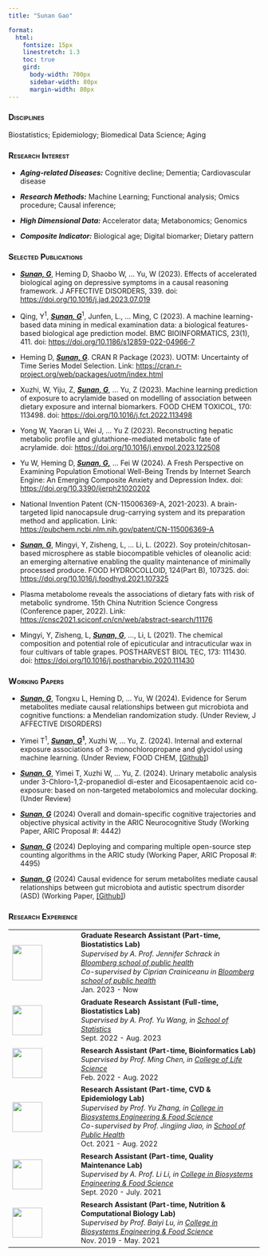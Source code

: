 ```yaml
---
title: "Sunan Gao"

format: 
  html:
    fontsize: 15px
    linestretch: 1.3
    toc: true
    gird:
      body-width: 700px
      sidebar-width: 80px
      margin-width: 80px
---
```


### [**Disciplines**]{.smallcaps}

Biostatistics; Epidemiology; Biomedical Data Science; Aging

### [**Research Interest**]{.smallcaps}

-   ***Aging-related Diseases:*** Cognitive decline; Dementia; Cardiovascular disease

-   ***Research Methods:*** Machine Learning; Functional analysis; Omics procedure; Causal inference;

-   ***High Dimensional Data:*** Accelerator data; Metabonomics; Genomics

-   ***Composite Indicator:*** Biological age; Digital biomarker; Dietary pattern

### [**Selected Publications**]{.smallcaps}

-   [***Sunan, G***]{.underline}, Heming D, Shaobo W, ... Yu, W (2023). Effects of accelerated biological aging on depressive symptoms in a causal reasoning framework. J AFFECTIVE DISORDERS, 339. doi: <https://doi.org/10.1016/j.jad.2023.07.019>

-   Qing, Y^1^, [***Sunan, G***]{.underline}^1^, Junfen, L., ... Ming, C (2023). A machine learning-based data mining in medical examination data: a biological features-based biological age prediction model. BMC BIOINFORMATICS, 23(1), 411. doi: <https://doi.org/10.1186/s12859-022-04966-7>

-   Heming D, [***Sunan, G***]{.underline}. CRAN R Package (2023). UOTM: Uncertainty of Time Series Model Selection. Link: <https://cran.r-project.org/web/packages/uotm/index.html>

-   Xuzhi, W, Yiju, Z, [***Sunan, G***]{.underline}, ... Yu, Z (2023). Machine learning prediction of exposure to acrylamide based on modelling of association between dietary exposure and internal biomarkers. FOOD CHEM TOXICOL, 170: 113498. doi: <https://doi.org/10.1016/j.fct.2022.113498>

-   Yong W, Yaoran Li, Wei J, ... Yu Z (2023). Reconstructing hepatic metabolic profile and glutathione-mediated metabolic fate of acrylamide. doi: <https://doi.org/10.1016/j.envpol.2023.122508>

-   Yu W, Heming D, [***Sunan, G,***]{.underline} ... Fei W (2024). A Fresh Perspective on Examining Population Emotional Well-Being Trends by Internet Search Engine: An Emerging Composite Anxiety and Depression Index. doi: <https://doi.org/10.3390/ijerph21020202>

-   National Invention Patent (CN-115006369-A, 2021-2023). A brain-targeted lipid nanocapsule drug-carrying system and its preparation method and application. Link: <https://pubchem.ncbi.nlm.nih.gov/patent/CN-115006369-A>

-   [***Sunan, G***]{.underline}, Mingyi, Y, Zisheng, L, ... Li, L. (2022). Soy protein/chitosan-based microsphere as stable biocompatible vehicles of oleanolic acid: an emerging alternative enabling the quality maintenance of minimally processed produce. FOOD HYDROCOLLOID, 124(Part B), 107325. doi: <https://doi.org/10.1016/j.foodhyd.2021.107325>

-   Plasma metabolome reveals the associations of dietary fats with risk of metabolic syndrome. 15th China Nutrition Science Congress (Conference paper, 2022). Link: <https://cnsc2021.sciconf.cn/cn/web/abstract-search/11176>

-   Mingyi, Y, Zisheng, L, [***Sunan, G***]{.underline}, ..., Li, L (2021). The chemical composition and potential role of epicuticular and intracuticular wax in four cultivars of table grapes. POSTHARVEST BIOL TEC, 173: 111430. doi: <https://doi.org/10.1016/j.postharvbio.2020.111430>

### [**Working Papers**]{.smallcaps}

-   [***Sunan, G***]{.underline}, Tongxu L, Heming D, ... Yu, W (2024). Evidence for Serum metabolites mediate causal relationships between gut microbiota and cognitive functions: a Mendelian randomization study. (Under Review, J AFFECTIVE DISORDERS)

-   Yimei T^1^, [***Sunan, G***]{.underline}^**1**^, Xuzhi W, ... Yu, Z. (2024). Internal and external exposure associations of 3- monochloropropane and glycidol using machine learning. (Under Review, FOOD CHEM, [\[Github\]](https://github.com/SNGao/ML-dietaryMG-Association))

-   [***Sunan, G***]{.underline}, Yimei T, Xuzhi W, ... Yu, Z. (2024). Urinary metabolic analysis under 3-Chloro-1,2-propanediol di-ester and Eicosapentaenoic acid co-exposure: based on non-targeted metabolomics and molecular docking. (Under Review)

-   [***Sunan, G***]{.underline} (2024) Overall and domain-specific cognitive trajectories and objective physical activity in the ARIC Neurocognitive Study (Working Paper, ARIC Proposal #: 4442)

-   [***Sunan, G***]{.underline} (2024) Deploying and comparing multiple open-source step counting algorithms in the ARIC study (Working Paper, ARIC Proposal #: 4495)

-   [***Sunan, G***]{.underline} (2024) Causal evidence for serum metabolites mediate causal relationships between gut microbiota and autistic spectrum disorder (ASD) (Working Paper, [\[Github\]](https://github.com/SNGao/Gut-Met-MR))

### [**Research Experience**]{.smallcaps}

+-----------------------------------------------+--------------------------------------------------------------------------------------------------------------------------------+
| ![](JHU_logo.png){width="60" height="71"}     | <span style="font-size: 14px; line-height: 1.3"> **Graduate Research Assistant (Part-time, Biostatistics Lab)**\               |
|                                               | *Supervised by A. Prof. Jennifer Schrack in* [*Bloomberg school of public health*](https://publichealth.jhu.edu/)*\            |
|                                               | Co-supervised by Ciprian Crainiceanu in* [*Bloomberg school of public health*](https://publichealth.jhu.edu/)*\                |
|                                               | *Jan. 2023 - Now                                                                                                               |
+-----------------------------------------------+--------------------------------------------------------------------------------------------------------------------------------+
| ![](RUC_logo.png){width="60"}                 | <span style="font-size: 14px; line-height: 1.3"> **Graduate Research Assistant (Full-time, Biostatistics Lab)**\               |
|                                               | *Supervised by A. Prof. Yu Wang, in [School of Statistics](http://stat.ruc.edu.cn/Home/index.htm)\                             |
|                                               | *Sept. 2022 - Aug. 2023                                                                                                        |
+-----------------------------------------------+--------------------------------------------------------------------------------------------------------------------------------+
| ![](ZJU_logo.png){width="60"}**\              | <span style="font-size: 14px; line-height: 1.3"> **Research Assistant (Part-time, Bioinformatics Lab)**\                       |
| **                                            | *Supervised by Prof. Ming Chen, in [College of Life Science](http://www.cls.en.zju.edu.cn/)\                                   |
|                                               | *Feb. 2022 - Aug. 2022                                                                                                         |
+-----------------------------------------------+--------------------------------------------------------------------------------------------------------------------------------+
| ![](ZJU_logo.png){width="60"}                 | <span style="font-size: 14px; line-height: 1.3"> **Research Assistant (Part-time, CVD & Epidemiology Lab)**\                   |
|                                               | *Supervised by Prof. Yu Zhang, in [College in Biosystems Engineering & Food Science](http://www.caefs.zju.edu.cn/caefsen/)\    |
|                                               | Co-supervised by Prof. Jingjing Jiao, in [School of Public Health](http://www.phs.zju.edu.cn/phsen/main.htm)*\                 |
|                                               | Oct. 2021 - Aug. 2022                                                                                                          |
+-----------------------------------------------+--------------------------------------------------------------------------------------------------------------------------------+
| ![](ZJU_logo.png){width="60"}                 | <span style="font-size: 14px; line-height: 1.3"> **Research Assistant (Part-time, Quality Maintenance Lab)**\                  |
|                                               | S*upervised by A. Prof. Li Li, in [College in Biosystems Engineering & Food Science](http://www.caefs.zju.edu.cn/caefsen/)*\   |
|                                               | Sept. 2020 - July. 2021                                                                                                        |
+-----------------------------------------------+--------------------------------------------------------------------------------------------------------------------------------+
| ![](ZJU_logo.png){width="60"}                 | <span style="font-size: 14px; line-height: 1.3"> **Research Assistant (Part-time, Nutrition & Computational Biology Lab)\      |
|                                               | **S*upervised by Prof. Baiyi Lu, in [College in Biosystems Engineering & Food Science](http://www.caefs.zju.edu.cn/caefsen/)*\ |
|                                               | Nov. 2019 - May. 2021                                                                                                          |
+-----------------------------------------------+--------------------------------------------------------------------------------------------------------------------------------+
